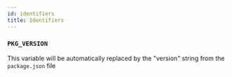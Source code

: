```yaml
---
id: identifiers
title: Identifiers
---
```


### `PKG_VERSION`
This variable will be automatically replaced by the "version" string from the `package.json` file
